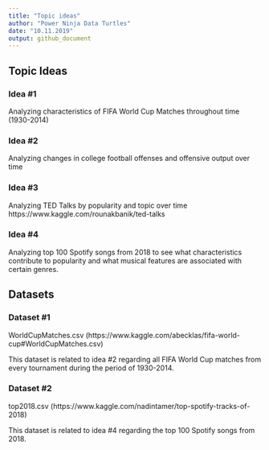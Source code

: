 ```yaml
---
title: "Topic ideas"
author: "Power Ninja Data Turtles"
date: "10.11.2019"
output: github_document
---
```


## Topic Ideas

### Idea #1

Analyzing characteristics of FIFA World Cup Matches throughout time (1930-2014) 

### Idea #2

Analyzing changes in college football offenses and offensive output over time

### Idea #3 

Analyzing TED Talks by popularity and topic over time
https://www.kaggle.com/rounakbanik/ted-talks

### Idea #4

Analyzing top 100 Spotify songs from 2018 to see what characteristics contribute to popularity and what musical features are associated with certain genres.

## Datasets

### Dataset #1

WorldCupMatches.csv (https://www.kaggle.com/abecklas/fifa-world-cup#WorldCupMatches.csv)

This dataset is related to idea #2 regarding all FIFA World Cup matches from every tournament during the period of 1930-2014.

### Dataset #2

top2018.csv (https://www.kaggle.com/nadintamer/top-spotify-tracks-of-2018)

This dataset is related to idea #4 regarding the top 100 Spotify songs from 2018.